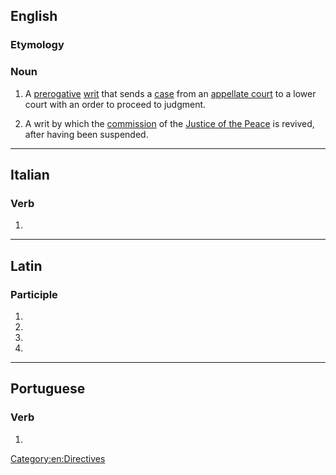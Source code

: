 ==English==

===Etymology===
{{bor|en|la|procedendo}}

===Noun===
{{en-noun}}
{{wikipedia}}

# {{lb|en|legal}} A [[prerogative]] [[writ]] that sends a [[case]] from an [[appellate court]] to a lower court with an order to proceed to judgment.
# {{lb|en|legal}} A writ by which the [[commission]] of the [[Justice of the Peace]] is revived, after having been suspended.
#: {{rfquotek|Tomlins}}
#: {{rfquotek|Burrill}}

[[Category:en:Directives]]

----

==Italian==

===Verb===
{{head|it|gerund}}

# {{gerund of|procedere|lang=it}}

----

==Latin==

===Participle===
{{la-part-form|prōcēdendō}}

# {{inflection of|prōcēdendus||dat|m|s|lang=la}}
# {{inflection of|prōcēdendus||dat|n|s|lang=la}}
# {{inflection of|prōcēdendus||abl|m|s|lang=la}}
# {{inflection of|prōcēdendus||abl|n|s|lang=la}}

----

==Portuguese==

===Verb===
{{head|pt|gerund}}

# {{gerund of|proceder|lang=pt}}
